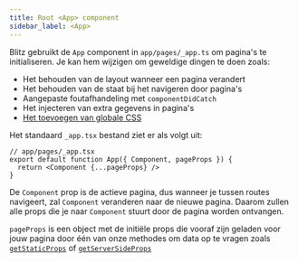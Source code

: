 ```yaml
---
title: Root <App> component
sidebar_label: <App>
---
```


Blitz gebruikt de `App` component in `app/pages/_app.ts` om pagina's te
initialiseren. Je kan hem wijzigen om geweldige dingen te doen zoals:

- Het behouden van de layout wanneer een pagina verandert
- Het behouden van de staat bij het navigeren door pagina's
- Aangepaste foutafhandeling met `componentDidCatch`
- Het injecteren van extra gegevens in pagina's
- [Het toevoegen van globale CSS](./css)

Het standaard `_app.tsx` bestand ziet er als volgt uit:

```tsx
// app/pages/_app.tsx
export default function App({ Component, pageProps }) {
  return <Component {...pageProps} />
}
```

De `Component` prop is de actieve pagina, dus wanneer je tussen routes
navigeert, zal `Component` veranderen naar de nieuwe pagina. Daarom zullen
alle props die je naar `Component` stuurt door de pagina worden ontvangen.

`pageProps` is een object met de initiële props die vooraf zijn geladen
voor jouw pagina door één van onze methodes om data op te vragen zoals
[`getStaticProps`](./get-static-props) of
[`getServerSideProps`](./get-server-side-props)
